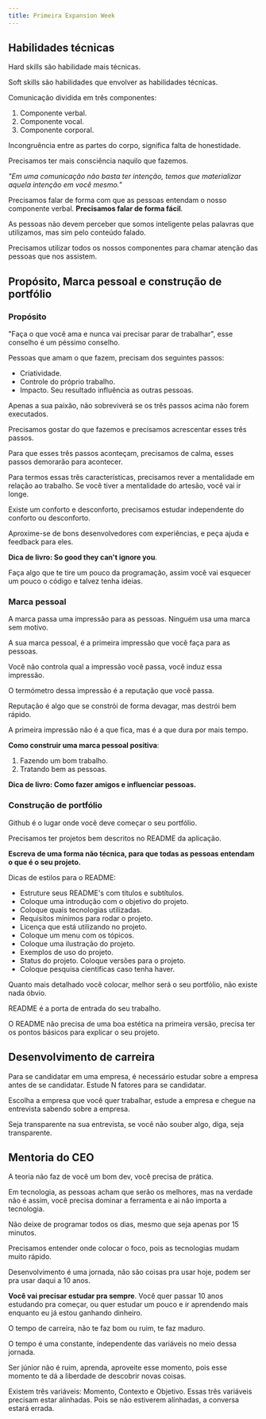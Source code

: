 ```yaml
---
title: Primeira Expansion Week
---
```


## Habilidades técnicas

Hard skills são habilidade mais técnicas.

Soft skills são habilidades que envolver as habilidades técnicas.

Comunicação dividida em três componentes:

1. Componente verbal.
2. Componente vocal.
3. Componente corporal.

Incongruência entre as partes do corpo, significa falta de honestidade.

Precisamos ter mais consciência naquilo que fazemos.

_"Em uma comunicação não basta ter intenção, temos que materializar aquela intenção em você mesmo."_

Precisamos falar de forma com que as pessoas entendam o nosso componente verbal. **Precisamos falar de forma fácil**.

As pessoas não devem perceber que somos inteligente pelas palavras que utilizamos, mas sim pelo conteúdo falado.

Precisamos utilizar todos os nossos componentes para chamar atenção das pessoas que nos assistem.

## Propósito, Marca pessoal e construção de portfólio

### Propósito

"Faça o que você ama e nunca vai precisar parar de trabalhar", esse conselho é um péssimo conselho.

Pessoas que amam o que fazem, precisam dos seguintes passos:

- Criatividade.
- Controle do próprio trabalho.
- Impacto. Seu resultado influência as outras pessoas.

Apenas a sua paixão, não sobreviverá se os três passos acima não forem executados.

Precisamos gostar do que fazemos e precisamos acrescentar esses três passos.

Para que esses três passos aconteçam, precisamos de calma, esses passos demorarão para acontecer.

Para termos essas três características, precisamos rever a mentalidade em relação ao trabalho. Se você tiver a mentalidade do artesão, você vai ir longe.

Existe um conforto e desconforto, precisamos estudar independente do conforto ou desconforto.

Aproxime-se de bons desenvolvedores com experiências, e peça ajuda e feedback para eles.

**Dica de livro: So good they can't ignore you**.

Faça algo que te tire um pouco da programação, assim você vai esquecer um pouco o código e talvez tenha ideias.

### Marca pessoal

A marca passa uma impressão para as pessoas. Ninguém usa uma marca sem motivo.

A sua marca pessoal, é a primeira impressão que você faça para as pessoas.

Você não controla qual a impressão você passa, você induz essa impressão.

O termómetro dessa impressão é a reputação que você passa.

Reputação é algo que se constrói de forma devagar, mas destrói bem rápido.

A primeira impressão não é a que fica, mas é a que dura por mais tempo.

**Como construir uma marca pessoal positiva**:

1. Fazendo um bom trabalho.
2. Tratando bem as pessoas.

**Dica de livro: Como fazer amigos e influenciar pessoas.**

### Construção de portfólio

Github é o lugar onde você deve começar o seu portfólio.

Precisamos ter projetos bem descritos no README da aplicação.

**Escreva de uma forma não técnica, para que todas as pessoas entendam o que é o seu projeto.**

Dicas de estilos para o README:

- Estruture seus README's com títulos e subtítulos.
- Coloque uma introdução com o objetivo do projeto.
- Coloque quais tecnologias utilizadas.
- Requisitos mínimos para rodar o projeto.
- Licença que está utilizando no projeto.
- Coloque um menu com os tópicos.
- Coloque uma ilustração do projeto.
- Exemplos de uso do projeto.
- Status do projeto. Coloque versões para o projeto.
- Coloque pesquisa científicas caso tenha haver.

Quanto mais detalhado você colocar, melhor será o seu portfólio, não existe nada óbvio.

README é a porta de entrada do seu trabalho.

O README não precisa de uma boa estética na primeira versão, precisa ter os pontos básicos para explicar o seu projeto.

## Desenvolvimento de carreira

Para se candidatar em uma empresa, é necessário estudar sobre a empresa antes de se candidatar. Estude N fatores para se candidatar.

Escolha a empresa que você quer trabalhar, estude a empresa e chegue na entrevista sabendo sobre a empresa.

Seja transparente na sua entrevista, se você não souber algo, diga, seja transparente.

## Mentoria do CEO

A teoria não faz de você um bom dev, você precisa de prática.

Em tecnologia, as pessoas acham que serão os melhores, mas na verdade não é assim, você precisa dominar a ferramenta e ai não importa a tecnologia.

Não deixe de programar todos os dias, mesmo que seja apenas por 15 minutos.

Precisamos entender onde colocar o foco, pois as tecnologias mudam muito rápido.

Desenvolvimento é uma jornada, não são coisas pra usar hoje, podem ser pra usar daqui a 10 anos.

**Você vai precisar estudar pra sempre**. Você quer passar 10 anos estudando pra começar, ou quer estudar um pouco e ir aprendendo mais enquanto eu já estou ganhando dinheiro.

O tempo de carreira, não te faz bom ou ruim, te faz maduro.

O tempo é uma constante, independente das variáveis no meio dessa jornada.

Ser júnior não é ruim, aprenda, aproveite esse momento, pois esse momento te dá a liberdade de descobrir novas coisas.

Existem três variáveis: Momento, Contexto e Objetivo. Essas três variáveis precisam estar alinhadas. Pois se não estiverem alinhadas, a conversa estará errada.
